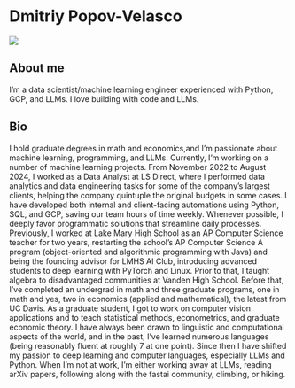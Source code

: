 
# Dmitriy Popov-Velasco

<div class="bio-container">

<div class="bio-image">
![](imgs/me-about-victoria.jpg)
</div>

<div class="bio-text">
## About me
I’m a data scientist/machine learning engineer experienced with Python, GCP, and LLMs. I love building with code and LLMs.

## Bio

I hold graduate degrees in math and economics,and I’m passionate about machine learning, programming, and LLMs. Currently, I’m working on a number of machine learning projects. From November 2022 to August 2024, I worked as a Data Analyst at LS Direct, where I performed data analytics and data engineering tasks for some of the company’s largest clients, helping the company quintuple the original budgets in some cases. I have developed both internal and client-facing automations using Python, SQL, and GCP, saving our team hours of time weekly. Whenever possible, I deeply favor programmatic solutions that streamline daily processes.
Previously, I worked at Lake Mary High School as an AP Computer Science teacher for two years, restarting the school’s AP Computer Science A program (object-oriented and algorithmic programming with Java) and being the founding advisor for LMHS AI Club, introducing advanced students to deep learning with PyTorch and Linux. Prior to that, I taught algebra to disadvantaged communities at Vanden High School.
Before that, I’ve completed an undergrad in math and three graduate programs, one in math and yes, two in economics (applied and mathematical), the latest from UC Davis. As a graduate student, I got to work on computer vision applications and to teach statistical methods, econometrics, and graduate economic theory. I have always been drawn to linguistic and computational aspects of the world, and in the past, I’ve learned numerous languages (being reasonably fluent at roughly 7 at one point). Since then I have shifted my passion to deep learning and computer languages, especially LLMs and Python.
When I’m not at work, I’m either working away at LLMs, reading arXiv papers, following along with the fastai community, climbing, or hiking.

</div>

</div>

